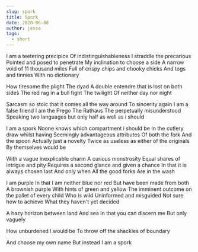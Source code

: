 ```yaml
---  
slug: spork  
title: Spork  
date: 2020-06-08  
author: jesso  
tags:  
  - short  
---  
```

  
I am a teetering precipice
Of indistinguishableness
I straddle the precarious
Pointed and posed to penetrate
My inclination to choose a side
A narrow void of 11 thousand miles
Full of crispy chips and chooky chicks
And togs and tinnies
With no dictionary

How tiresome the plight
The dyad
A double entendre that is lost on both sides
The red rag in a bull fight
The twilight 
Of neither day nor night

Sarcasm so stoic that it comes all the way around
To sincerity again
I am a false friend
I am the Prego
The Rathaus
The perpetually misunderstood
Speaking two languages 
but only half as well as i should

I am a spork
Noone knows which compartment i should be
In the cutlery draw
whilst having
Seemingly advantageous attributes
Of both the fork
And the spoon
Actually just a novelty 
Twice as useless as either of the originals
By themselves would be

With a vague inexplicable charm
A curious monstrosity 
Equal shares of intrigue 
and pity
Requires a second glance
and given a chance
In that it is always chosen last
And only when
All the good forks
Are in the wash

I am purple
In that I am neither blue nor red
But have been made from both
A brownish purple
With hints of green and yellow
The imminent outcome on the pallet of every child
Who is wild
Uninformed and misguided
Not sure how to achieve 
What they haven't yet decided

A hazy horizon between land
And sea
In that you can discern me
But only vaguely

How unburdened I would be
To throw off the shackles
of boundary

And choose my own name
But instead
I am a spork



